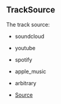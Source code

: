## TrackSource
The track source:
- soundcloud
- youtube
- spotify
- apple_music
- arbitrary



- [Source](https://github.com/Androz2091/discord-player/blob/8b29b68/packages/discord-player/src/types/types.ts#L65)